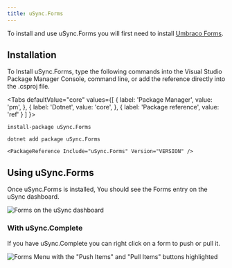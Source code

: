 ```yaml
---
title: uSync.Forms
---
```


To install and use uSync.Forms you will first need to install [Umbraco Forms](https://umbraco.com/products/add-ons/forms/). 

## Installation

To Install uSync.Forms, type the following commands into the Visual Studio Package Manager Console, command line, or add the reference directly into the .csproj file.


<Tabs
  defaultValue="core"
  values={[
    { label: 'Package Manager', value: 'pm', },
    { label: 'Dotnet', value: 'core', },
    { label: 'Package reference', value: 'ref' }
  ]
}>
<TabItem value="pm">

```cli
install-package uSync.Forms 
```

</TabItem>
<TabItem value="core">

```cli
dotnet add package uSync.Forms
```

</TabItem>
<TabItem value="ref">

```cli
<PackageReference Include="uSync.Forms" Version="VERSION" />
```

</TabItem>
</Tabs>

## Using uSync.Forms

Once uSync.Forms is installed, You should see the Forms entry on the uSync dashboard.


![Forms on the uSync dashboard](formsDash.png)

### With uSync.Complete

If you have uSync.Complete you can right click on a form to push or pull it.

![Forms Menu with the "Push Items" and "Pull Items" buttons highlighted](pullPush.png)



